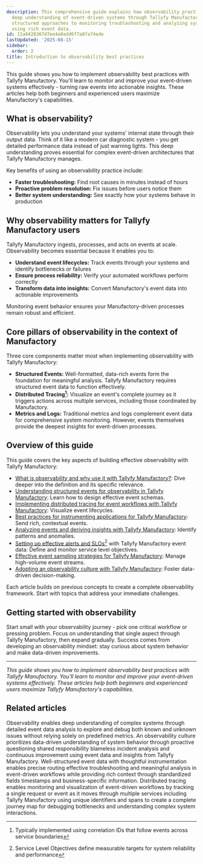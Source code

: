 ```yaml
---
description: This comprehensive guide explains how observability practices enable
  deep understanding of event-driven systems through Tallyfy Manufactory by providing
  structured approaches to monitoring troubleshooting and analyzing system behavior
  using rich event data.
id: 11a8428367d7ee4a0add6f7a8fa74ede
lastUpdated: '2025-08-15'
sidebar:
  order: 2
title: Introduction to observability best practices
---
```


This guide shows you how to implement observability best practices with Tallyfy Manufactory. You'll learn to monitor and improve your event-driven systems effectively - turning raw events into actionable insights. These articles help both beginners and experienced users maximize Manufactory's capabilities.

## What is observability?

Observability lets you understand your systems' internal state through their output data. Think of it like a modern car diagnostic system - you get detailed performance data instead of just warning lights. This deep understanding proves essential for complex event-driven architectures that Tallyfy Manufactory manages.

Key benefits of using an observability practice include:

*   **Faster troubleshooting:** Find root causes in minutes instead of hours
*   **Proactive problem resolution:** Fix issues before users notice them
*   **Better system understanding:** See exactly how your systems behave in production

## Why observability matters for Tallyfy Manufactory users

Tallyfy Manufactory ingests, processes, and acts on events at scale. Observability becomes essential because it enables you to:

*   **Understand event lifecycles:** Track events through your systems and identify bottlenecks or failures
*   **Ensure process reliability:** Verify your automated workflows perform correctly
*   **Transform data into insights:** Convert Manufactory's event data into actionable improvements

Monitoring event behavior ensures your Manufactory-driven processes remain robust and efficient.

## Core pillars of observability in the context of Manufactory

Three core components matter most when implementing observability with Tallyfy Manufactory:

*   **Structured Events:** Well-formatted, data-rich events form the foundation for meaningful analysis. Tallyfy Manufactory requires structured event data to function effectively.
*   **Distributed Tracing[^1]:** Visualize an event's complete journey as it triggers actions across multiple services, including those coordinated by Manufactory.
*   **Metrics and Logs:** Traditional metrics and logs complement event data for comprehensive system monitoring. However, events themselves provide the deepest insights for event-driven processes.

## Overview of this guide

This guide covers the key aspects of building effective observability with Tallyfy Manufactory:

*   [What is observability and why use it with Tallyfy Manufactory?](/products/manufactory/best-practices/what-is-observability/): Dive deeper into the definition and its specific relevance.
*   [Understanding structured events for observability in Tallyfy Manufactory](/products/manufactory/best-practices/understanding-structured-events/): Learn how to design effective event schemas.
*   [Implementing distributed tracing for event workflows with Tallyfy Manufactory](/products/manufactory/best-practices/implementing-distributed-tracing/): Visualize event lifecycles.
*   [Best practices for instrumenting applications for Tallyfy Manufactory](/products/manufactory/best-practices/instrumenting-applications-for-manufactory/): Send rich, contextual events.
*   [Analyzing events and deriving insights with Tallyfy Manufactory](/products/manufactory/best-practices/analyzing-events-and-deriving-insights/): Identify patterns and anomalies.
*   [Setting up effective alerts and SLOs[^2] with Tallyfy Manufactory event data](/products/manufactory/best-practices/setting-up-alerts-and-slos/): Define and monitor service level objectives.
*   [Effective event sampling strategies for Tallyfy Manufactory](/products/manufactory/best-practices/event-sampling-strategies/): Manage high-volume event streams.
*   [Adopting an observability culture with Tallyfy Manufactory](/products/manufactory/best-practices/adopting-observability-culture/): Foster data-driven decision-making.

Each article builds on previous concepts to create a complete observability framework. Start with topics that address your immediate challenges.

## Getting started with observability

Start small with your observability journey - pick one critical workflow or pressing problem. Focus on understanding that single aspect through Tallyfy Manufactory, then expand gradually. Success comes from developing an observability mindset: stay curious about system behavior and make data-driven improvements.

---

*This guide shows you how to implement observability best practices with Tallyfy Manufactory. You'll learn to monitor and improve your event-driven systems effectively. These articles help both beginners and experienced users maximize Tallyfy Manufactory's capabilities.*



[^1]: Typically implemented using correlation IDs that follow events across service boundaries
[^2]: Service Level Objectives define measurable targets for system reliability and performance

## Related articles
<CardGrid>
<LinkTitleCard header="<b>Best Practices > What is observability?</b>" href="/products/manufactory/best-practices/what-is-observability/" > Observability enables deep understanding of complex systems through detailed event data analysis to explore and debug both known and unknown issues without relying solely on predefined metrics. </LinkTitleCard>
<LinkTitleCard header="<b>Best Practices > Adopting an observability culture</b>" href="/products/manufactory/best-practices/adopting-observability-culture/" > An observability culture prioritizes data-driven understanding of system behavior through proactive questioning shared responsibility blameless incident analysis and continuous improvement using event data and insights from Tallyfy Manufactory. </LinkTitleCard>
<LinkTitleCard header="<b>Best Practices > Best practices for instrumenting applications</b>" href="/products/manufactory/best-practices/instrumenting-applications-for-manufactory/" > Well-structured event data with thoughtful instrumentation enables precise routing effective troubleshooting and meaningful analysis in event-driven workflows while providing rich context through standardized fields timestamps and business-specific information. </LinkTitleCard>
<LinkTitleCard header="<b>Best Practices > Implementing distributed tracing for event workflows</b>" href="/products/manufactory/best-practices/implementing-distributed-tracing/" > Distributed tracing enables monitoring and visualization of event-driven workflows by tracking a single request or event as it moves through multiple services including Tallyfy Manufactory using unique identifiers and spans to create a complete journey map for debugging bottlenecks and understanding complex system interactions. </LinkTitleCard>
</CardGrid>